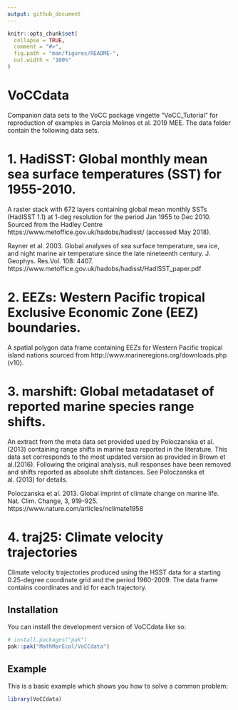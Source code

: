 ```yaml
---
output: github_document
---
```


<!-- README.md is generated from README.Rmd. Please edit that file -->

```r
knitr::opts_chunk$set(
  collapse = TRUE,
  comment = "#>",
  fig.path = "man/figures/README-",
  out.width = "100%"
)
```

# VoCCdata

<!-- badges: start -->
<!-- badges: end -->

Companion data sets to the VoCC package vingette "VoCC_Tutorial" for reproduction of examples in Garcia Molinos et al. 2019 MEE. The data folder contain the following data sets.


# 1. HadiSST: Global monthly mean sea surface temperatures (SST) for 1955-2010.
A raster stack with 672 layers containing global mean monthly SSTs (HadISST 1.1) at 1-deg resolution for the period Jan 1955 to Dec 2010. Sourced from the Hadley Centre https://www.metoffice.gov.uk/hadobs/hadisst/ (accessed May 2018).

Rayner et al. 2003. Global analyses of sea surface temperature, sea ice, and night marine air temperature since the late nineteenth century. J. Geophys. Res.Vol. 108: 4407. https://www.metoffice.gov.uk/hadobs/hadisst/HadISST_paper.pdf


# 2. EEZs: Western Pacific tropical Exclusive Economic Zone (EEZ) boundaries.
A spatial polygon data frame containing EEZs for Western Pacific tropical island nations sourced from http://www.marineregions.org/downloads.php (v10).

# 3. marshift: Global metadataset of reported marine species range shifts.
An extract from the meta data set provided used by Poloczanska et al.(2013) containing range shifts in marine taxa reported in the literature. This data set corresponds to the most updated version as provided in Brown et al.(2016). Following the original analysis, null responses have been removed and shifts reported as absolute shift distances. See Poloczanska et al. (2013) for details.

Poloczanska et al. 2013. Global imprint of climate change on marine life. Nat. Clim. Change, 3, 919-925. https://www.nature.com/articles/nclimate1958

# 4. traj25: Climate velocity trajectories
Climate velocity trajectories produced using the HSST data for a starting 0.25-degree coordinate grid and the period 1960-2009. The data frame contains coordinates and id for each trajectory.


## Installation

You can install the development version of VoCCdata like so:

```r
# install.packages("pak")
pak::pak("MathMarEcol/VoCCdata")
```

## Example

This is a basic example which shows you how to solve a common problem:

```r
library(VoCCdata)
```



